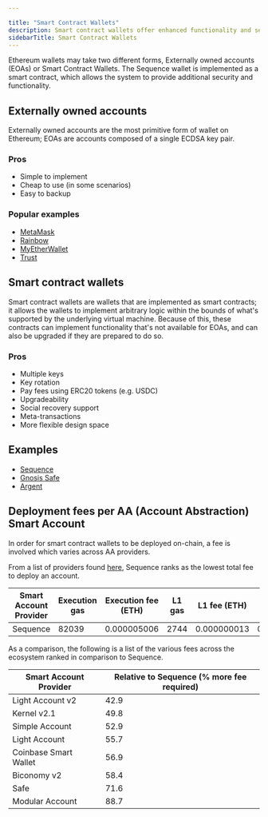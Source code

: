 ---

title: "Smart Contract Wallets"
description: Smart contract wallets offer enhanced functionality and security compared to externally owned accounts. Examples include Sequence, Gnosis Safe, and Argent. Sequence has the lowest deployment fees among various smart account providers, making it a cost-effective option for users.
sidebarTitle: Smart Contract Wallets
---




Ethereum wallets may take two different forms, Externally owned accounts (EOAs) or Smart Contract Wallets.
The Sequence wallet is implemented as a smart contract, which allows the system to provide additional security and functionality.

## Externally owned accounts

Externally owned accounts are the most primitive form of wallet on Ethereum; EOAs are accounts composed of a single ECDSA key pair.

### Pros

- Simple to implement
- Cheap to use (in some scenarios)
- Easy to backup

### Popular examples

- [MetaMask](https://metamask.io/)
- [Rainbow](https://rainbow.me/)
- [MyEtherWallet](https://www.myetherwallet.com/)
- [Trust](https://trustwallet.com/)

## Smart contract wallets

Smart contract wallets are wallets that are implemented as smart contracts; it allows the wallets to implement arbitrary logic within the bounds of what's supported by the underlying virtual machine.
Because of this, these contracts can implement functionality that's not available for EOAs, and can also be upgraded if they are prepared to do so.

### Pros

- Multiple keys
- Key rotation
- Pay fees using ERC20 tokens (e.g. USDC)
- Upgradeability
- Social recovery support
- Meta-transactions
- More flexible design space

## Examples

- [Sequence](https://sequence.app/)
- [Gnosis Safe](https://safe.global/)
- [Argent](https://www.argent.xyz/)

## Deployment fees per AA (Account Abstraction) Smart Account

In order for smart contract wallets to be deployed on-chain, a fee is involved which varies across AA providers.

From a list of providers found [here](https://github.com/ScreamingHawk/aa-benchmarks), Sequence ranks as the lowest total fee to deploy an account.

| Smart Account Provider | Execution gas | Execution fee (ETH) | L1 gas | L1 fee (ETH) | Total fee (ETH) | Total fee (USD) |  
|------------------------|---------------|---------------------|--------|--------------|-----------------|-----------------|
| Sequence | 82039   | 0.000005006 | 2744 | 0.000000013 | 0.000005020 | $0.0148 |

As a comparison, the following is a list of the various fees across the ecosystem ranked in comparison to Sequence.

| Smart Account Provider | Relative to Sequence (% more fee required) |  
|------------------------|------------------------|
| Light Account v2 | 42.9   | 
| Kernel v2.1 | 49.8   | 
| Simple Account | 52.9   | 
| Light Account | 55.7   | 
| Coinbase Smart Wallet | 56.9   |
| Biconomy  v2 | 58.4   | 
| Safe | 71.6   | 
| Modular Account | 88.7 |